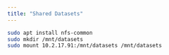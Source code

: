 ```yaml
---
title: "Shared Datasets"
---
```


```bash
sudo apt install nfs-common
sudo mkdir /mnt/datasets
sudo mount 10.2.17.91:/mnt/datasets /mnt/datasets
```
